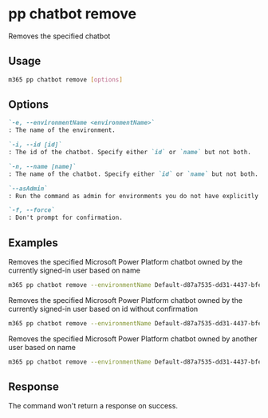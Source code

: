 
# pp chatbot remove

Removes the specified chatbot

## Usage

```sh
m365 pp chatbot remove [options]
```

## Options

```md definition-list
`-e, --environmentName <environmentName>`
: The name of the environment.

`-i, --id [id]`
: The id of the chatbot. Specify either `id` or `name` but not both.

`-n, --name [name]`
: The name of the chatbot. Specify either `id` or `name` but not both.

`--asAdmin`
: Run the command as admin for environments you do not have explicitly assigned permissions to.

`-f, --force`
: Don't prompt for confirmation.
```

<Global />

## Examples

Removes the specified Microsoft Power Platform chatbot owned by the currently signed-in user based on name

```sh
m365 pp chatbot remove --environmentName Default-d87a7535-dd31-4437-bfe1-95340acd55c5 --name "Chatbot Name"
```

Removes the specified Microsoft Power Platform chatbot owned by the currently signed-in user based on id without confirmation

```sh
m365 pp chatbot remove --environmentName Default-d87a7535-dd31-4437-bfe1-95340acd55c5 --id 9d9a13d0-6255-ed11-bba2-000d3adf774e --force
```

Removes the specified Microsoft Power Platform chatbot owned by another user based on name

```sh
m365 pp chatbot remove --environmentName Default-d87a7535-dd31-4437-bfe1-95340acd55c5 --name "Chatbot Name" --asAdmin
```

## Response

The command won't return a response on success.
